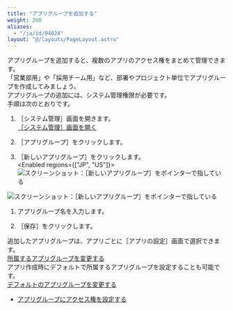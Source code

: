 ```yaml
---
title: "アプリグループを追加する"
weight: 200
aliases:
  - "/ja/id/04024"
layout: "@/layouts/PageLayout.astro"
---
```




アプリグループを追加すると、複数のアプリのアクセス権をまとめて管理できます。  
「営業部用」や「採用チーム用」など、部署やプロジェクト単位でアプリグループを作成してみましょう。  
アプリグループの追加には、システム管理権限が必要です。  
手順は次のとおりです。

1. <Wovn>［<Kintone />システム管理］</Wovn>画面を開きます。  
  [［<Kintone />システム管理］画面を開く](/k/ja/id/04046.html)

1. <Wovn>［アプリグループ］</Wovn>をクリックします。

1. <Wovn>［新しいアプリグループ］</Wovn>をクリックします。  
  <Enabled regions={["JP", "US"]}>
   <Img src="/k/kintone/img-ja/add_appgroup_img01.png" alt="スクリーンショット：［新しいアプリグループ］をポインターで指している" />
  </Enabled>
  <Enabled regions={["CN"]}>
   <Img src="/k/kintone/img-ja/add_appgroup_img1_cn.png" alt="スクリーンショット：［新しいアプリグループ］をポインターで指している" />
  </Enabled>

1. アプリグループ名を入力します。

1. <Wovn>［保存］</Wovn>をクリックします。

追加したアプリグループは、アプリごとに<Wovn>［アプリの設定］</Wovn>画面で選択できます。  
[所属するアプリグループを変更する](/k/ja/id/040592.html)  
アプリ作成時にデフォルトで所属するアプリグループを設定することも可能です。  
[デフォルトのアプリグループを変更する](/k/ja/id/04026.html)

<Reference>

* [アプリグループにアクセス権を設定する](/k/ja/id/04025.html)

</Reference>
